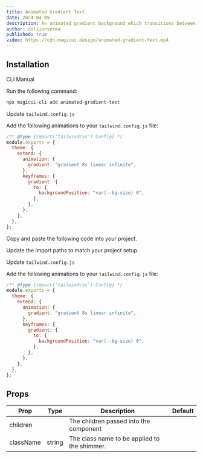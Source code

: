 ```yaml
---
title: Animated Gradient Text
date: 2024-04-09
description: An animated gradient background which transitions between colors for text.
author: dillionverma
published: true
video: https://cdn.magicui.design/animated-gradient-text.mp4
---
```


<ComponentPreview name="animated-gradient-text-demo" />

## Installation

<Tabs defaultValue="cli">

<TabsList>
  <TabsTrigger value="cli">CLI</TabsTrigger>
  <TabsTrigger value="manual">Manual</TabsTrigger>
</TabsList>
<TabsContent value="cli">

<Steps>

<Step>Run the following command:</Step>

```bash
npx magicui-cli add animated-gradient-text
```

<Step>Update `tailwind.config.js`</Step>

Add the following animations to your `tailwind.config.js` file:

```js title="tailwind.config.js" {5-14}
/** @type {import('tailwindcss').Config} */
module.exports = {
  theme: {
    extend: {
      animation: {
        gradient: "gradient 8s linear infinite",
      },
      keyframes: {
        gradient: {
          to: {
            backgroundPosition: "var(--bg-size) 0",
          },
        },
      },
    },
  },
};
```

</Steps>

</TabsContent>

<TabsContent value="manual">

<Steps>

<Step>Copy and paste the following code into your project.</Step>

<ComponentSource name="animated-gradient-text" />

<Step>Update the import paths to match your project setup.</Step>

<Step>Update `tailwind.config.js`</Step>

Add the following animations to your `tailwind.config.js` file:

```js title="tailwind.config.js" {5-14}
/** @type {import('tailwindcss').Config} */
module.exports = {
  theme: {
    extend: {
      animation: {
        gradient: "gradient 8s linear infinite",
      },
      keyframes: {
        gradient: {
          to: {
            backgroundPosition: "var(--bg-size) 0",
          },
        },
      },
    },
  },
};
```

</Steps>

</TabsContent>

</Tabs>

## Props

| Prop      | Type   | Description                                  | Default |
| --------- | ------ | -------------------------------------------- | ------- |
| children  |        | The children passed into the component       |         |
| className | string | The class name to be applied to the shimmer. |         |
